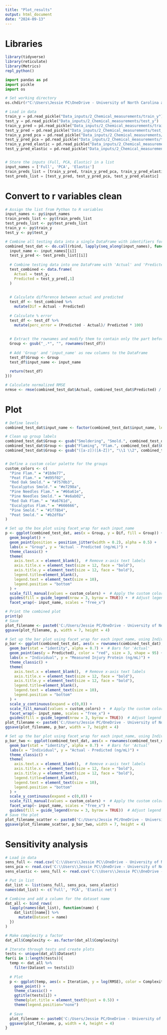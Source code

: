 ```yaml
---
title: "Plot_results"
output: html_document
date: "2024-09-13"
---
```


# Libraries
```r
library(tidyverse)
library(reticulate)
library(Metrics)
repl_python()
```

```python
import pandas as pd
import pickle
import os

# Set working directory
os.chdir(r"C:\Users\Jessie PC\OneDrive - University of North Carolina at Chapel Hill\Symbolic_regression_github\NIH_Cloud_NOSI")

# Load in data
train_y = pd.read_pickle("Data_inputs/2_Chemical_measurements/train_y")
test_y = pd.read_pickle("Data_inputs/2_Chemical_measurements/test_y")
train_y_pred = pd.read_pickle("Data_inputs/2_Chemical_measurements/training_predictions_Full")
test_y_pred = pd.read_pickle("Data_inputs/2_Chemical_measurements/test_predictions_Full")
train_y_pred_pca = pd.read_pickle("Data_inputs/2_Chemical_measurements/training_predictions_PCA")
test_y_pred_pca = pd.read_pickle("Data_inputs/2_Chemical_measurements/test_predictions_PCA")
train_y_pred_elastic = pd.read_pickle("Data_inputs/2_Chemical_measurements/training_predictions_Elastic")
test_y_pred_elastic = pd.read_pickle("Data_inputs/2_Chemical_measurements/test_predictions_Elastic")


# Store the inputs (Full, PCA, Elastic) in a list
input_names = ['Full', 'PCA', 'Elastic']
train_preds_list = [train_y_pred, train_y_pred_pca, train_y_pred_elastic]
test_preds_list = [test_y_pred, test_y_pred_pca, test_y_pred_elastic]
```

# Convert to r variables clean
```r
# Assign the list from Python to R variables
input_names <- py$input_names
train_preds_list <- py$train_preds_list
test_preds_list <- py$test_preds_list
train_y <- py$train_y
test_y <- py$test_y

# Combine all testing data into a single DataFrame with identifiers for each dataset and input name
combined_test_dat <- do.call(rbind, lapply(seq_along(input_names), function(i) {
  input_name <- input_names[[i]]
  test_y_pred <- test_preds_list[[i]]
  
  # Combine testing data into one DataFrame with 'Actual' and 'Predicted' columns
  test_combined <- data.frame(
    Actual = test_y,
    Predicted = test_y_pred[,1]
  )
  
  
  # Calculate difference between actual and predicted
  test_df <- test_combined %>%
    mutate(Dif = Actual - Predicted)
  
  # Calculate % error
  test_df <- test_df %>%
    mutate(perc_error = (Predicted - Actual)/ Predicted * 100)
    
  
  # Extract the rownames and modify them to contain only the part before the first '_'
  Group <- gsub("_.*", "", rownames(test_df))
  
  # Add 'Group' and 'input_name' as new columns to the DataFrame
  test_df$Group <- Group
  test_df$input_name <- input_name
  
  return(test_df)
}))

# Calculate normalized RMSE
nrmse <- rmse(combined_test_dat$Actual, combined_test_dat$Predicted) / (max(combined_test_dat$Actual)- min(combined_test_dat$Actual))
```

# Plot
```r
# Define levels
combined_test_dat$input_name <- factor(combined_test_dat$input_name, levels = c('Full', 'PCA', 'Elastic'))

# Clean up group labels
combined_test_dat$Group <- gsub("Smoldering", "Smold.", combined_test_dat$Group)
combined_test_dat$Group <- gsub("Flaming", "Flam.", combined_test_dat$Group)
combined_test_dat$Group <- gsub("([a-z])([A-Z])", "\\1 \\2", combined_test_dat$Group)


# Define a custom color palette for the groups
custom_colors <- c(
  "Pine Flam." = "#1b9e77",
  "Peat Flam." = "#d95f02",
  "Red Oak Smold." = "#7570b3",
  "Eucalyptus Smold." = "#e7298a",
  "Pine Needles Flam." = "#66a61e",
  "Pine Needles Smold." = "#e6ab02",
  "Red Oak Flam." = "#a6761d",
  "Eucalyptus Flam." = "#666666",
  "Pine Smold." = "#1f78b4",
  "Peat Smold." = "#b2df8a"
)

# Set up the box plot using facet_wrap for each input_name
p <- ggplot(combined_test_dat, aes(x = Group, y = Dif, fill = Group)) +
  geom_boxplot() +
  geom_point(position = position_jitter(width = 0.2), alpha = 0.5) +
  labs(x = "Group", y = "Actual - Predicted (ng/mL)") +
  theme_classic() +
  theme(
    axis.text.x = element_blank(),  # Remove x-axis text labels
    axis.title.x = element_text(size = 12, face = "bold"),
    axis.title.y = element_text(size = 12, face = "bold"),
    legend.title=element_blank(),
    legend.text = element_text(size = 10),
    legend.position = "bottom"
  ) +
  scale_fill_manual(values = custom_colors) +  # Apply the custom color palette
  guides(fill = guide_legend(nrow = 3, byrow = TRUE)) +  # Adjust legend to have three rows
  facet_wrap(~ input_name, scales = "free_x")

# Print the combined plot
print(p)
# Save
plot_filename <- paste0('C:/Users/Jessie PC/OneDrive - University of North Carolina at Chapel Hill/Symbolic_regression_github/NIH_Cloud_NOSI/images/2_Chemical_measurements/pysr/Prediction_spread_all.png')
ggsave(plot_filename, p, width = 7, height = 4)

# Set up the bar plot using facet_wrap for each input_name, using Individual_ID as the x-axis
p_bar <- ggplot(combined_test_dat, aes(x = rownames(combined_test_dat), y = Actual, fill = Group)) +
  geom_bar(stat = "identity", alpha = 0.7) +  # Bars for 'Actual'
  geom_point(aes(y = Predicted), color = "red", size = 3, shape = 95) +  # Red dash for 'Predicted'
  labs(x = "Individual", y = "Measured Injury Protein (ng/mL)") +
  theme_classic() +
  theme(
    axis.text.x = element_blank(),  # Remove x-axis text labels
    axis.title.x = element_text(size = 12, face = "bold"),
    axis.title.y = element_text(size = 12, face = "bold"),
    legend.title=element_blank(),
    legend.text = element_text(size = 10),
    legend.position = "bottom"
  ) +
  scale_y_continuous(expand = c(0,0)) +
  scale_fill_manual(values = custom_colors) +  # Apply the custom color palette
  facet_wrap(~ input_name, scales = "free_x") +
  guides(fill = guide_legend(nrow = 3, byrow = TRUE))  # Adjust legend to have three rows
plot_filename <- paste0('C:/Users/Jessie PC/OneDrive - University of North Carolina at Chapel Hill/Symbolic_regression_github/NIH_Cloud_NOSI/images/2_Chemical_measurements/pysr/Prediction_vs_actual_all.png')
ggsave(plot_filename, p_bar, width = 7, height = 4)

# Set up the bar plot using facet_wrap for each input_name, using Individual_ID as the x-axis
p_bar_two <- ggplot(combined_test_dat, aes(x = rownames(combined_test_dat), y = Dif, fill = Group)) +
  geom_bar(stat = "identity", alpha = 0.7) +  # Bars for 'Actual'
  labs(x = "Individual", y = "Actual - Predicted (ng/mL)") +
  theme_classic() +
  theme(
    axis.text.x = element_blank(),  # Remove x-axis text labels
    axis.title.x = element_text(size = 12, face = "bold"),
    axis.title.y = element_text(size = 12, face = "bold"),
    legend.title=element_blank(),
    legend.text = element_text(size = 10),
    legend.position = "bottom"
  ) +
  scale_y_continuous(expand = c(0,0)) +
  scale_fill_manual(values = custom_colors) +  # Apply the custom color palette
  facet_wrap(~ input_name, scales = "free_x") +
  guides(fill = guide_legend(nrow = 3, byrow = TRUE))  # Adjust legend to have three rows
# Save the plot
plot_filename_scatter <- paste0('C:/Users/Jessie PC/OneDrive - University of North Carolina at Chapel Hill/Symbolic_regression_github/NIH_Cloud_NOSI/images/2_Chemical_measurements/pysr/Actual_vs_Predicted_difference.png')
ggsave(plot_filename_scatter, p_bar_two, width = 7, height = 4)

```

# Sensitivity analysis
```r
# Load in data
sens_full <- read.csv('C:\\Users\\Jessie PC\\OneDrive - University of North Carolina at Chapel Hill\\Symbolic_regression_github\\NIH_Cloud_NOSI\\Models\\2_Chemical_measurements\\pysr\\pysr_RMSE_sensitivity_Full.csv')
sens_pca <- read.csv('C:\\Users\\Jessie PC\\OneDrive - University of North Carolina at Chapel Hill\\Symbolic_regression_github\\NIH_Cloud_NOSI\\Models\\2_Chemical_measurements\\pysr\\pysr_RMSE_sensitivity_PCA.csv')
sens_elastic <- sens_full <- read.csv('C:\\Users\\Jessie PC\\OneDrive - University of North Carolina at Chapel Hill\\Symbolic_regression_github\\NIH_Cloud_NOSI\\Models\\2_Chemical_measurements\\pysr\\pysr_RMSE_sensitivity_elastic.csv')

# Put in list
dat_list <- list(sens_full, sens_pca, sens_elastic)
names(dat_list) <- c('Full', 'PCA', 'Elastic net')

# Combine and add a column for the dataset name
dat_all <- bind_rows(
  lapply(names(dat_list), function(name) {
    dat_list[[name]] %>%
      mutate(Dataset = name)
  })
)

# Make complexity a factor
dat_all$Complexity <- as.factor(dat_all$Complexity)

# Iterate through tests and create plots
tests <- unique(dat_all$Dataset)
for(i in 1:length(tests)){
  temp <- dat_all %>%
    filter(Dataset == tests[i])
  
  # Plot
  p <- ggplot(temp, aes(x = Iteration, y = log(RMSE), color = Complexity)) +
    geom_point() +
    theme_classic() + 
    ggtitle(tests[i]) +
    theme(plot.title = element_text(hjust = 0.5)) + 
    theme(legend.position="none")
  
  # Save
  plot_filename <- paste0('C:/Users/Jessie PC/OneDrive - University of North Carolina at Chapel Hill/Symbolic_regression_github/NIH_Cloud_NOSI/images/2_Chemical_measurements/pysr/sensitivity', tests[i], '.png')
  ggsave(plot_filename, p, width = 4, height = 4)
}


```

